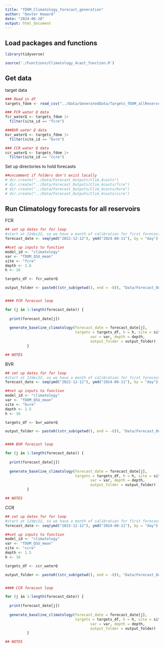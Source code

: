```yaml
---
title: "fDOM_Climatology_forecast_generation"
author: "Dexter Howard"
date: "2024-06-28"
output: html_document
---
```



## Load packages and functions 

```r
library(tidyverse)

source('./Functions/Climatology_4cast_function.R')

```


## Get data 

target data 
```r
### Read in df 
targets_fdom <- read_csv("../Data/GeneratedData/Targets_fDOM_allReservoirs.csv")

### FCR water Q data
fcr_waterQ <- targets_fdom |>
  filter(site_id == "fcre")

###BVR water Q data
bvr_waterQ <- targets_fdom |>
  filter(site_id == "bvre")

### CCR water Q data
ccr_waterQ <- targets_fdom |>
  filter(site_id == "ccre")


```


Set up directories to hold forecasts

```r
##uncomment if folders don't exist locally
# dir.create("../Data/Forecast_Outputs/Clim_4casts")
# dir.create("../Data/Forecast_Outputs/Clim_4casts/fcre")
# dir.create("../Data/Forecast_Outputs/Clim_4casts/bvre")
# dir.create("../Data/Forecast_Outputs/Clim_4casts/ccre")

```


## Run Climatology forecasts for all reservoirs

FCR
```r
## set up dates for for loop
#start at 12dec22, so we have a month of calibration for first forecast and go to end of data set 
forecast_date <- seq(ymd("2022-12-12"), ymd("2024-08-11"), by = "day")

##set up inputs to function
model_id <- "climatology"
var <- "fDOM_QSU_mean"
site <- "fcre"
depth <- 1.6
h <- 16

targets_df <- fcr_waterQ

output_folder <- paste0((str_sub(getwd(), end = -8)), "Data/Forecast_Outputs/Clim_4casts/fcre/", model_id, "_", site, "_")


#### FCR forecast loop

for (j in 1:length(forecast_date)) {
  
  print(forecast_date[j]) 
  
  generate_baseline_climatology(forecast_date = forecast_date[j],
                                targets = targets_df, h = h, site = site, model_id = model_id,
                                       var = var, depth = depth, 
                                       output_folder = output_folder)
          }

## NOTES

```



BVR
```r
## set up dates for for loop
#start at 12dec22, so we have a month of calibration for first forecast and go to end of data set 
forecast_date <- seq(ymd("2022-12-12"), ymd("2024-08-11"), by = "day")

##set up inputs to function
model_id <- "climatology"
var <- "fDOM_QSU_mean"
site <- "bvre"
depth <- 1.5
h <- 16

targets_df <- bvr_waterQ

output_folder <- paste0((str_sub(getwd(), end = -8)), "Data/Forecast_Outputs/Clim_4casts/bvre/", model_id, "_", site, "_")


#### BVR forecast loop

for (j in 1:length(forecast_date)) {
  
  print(forecast_date[j]) 
  
  generate_baseline_climatology(forecast_date = forecast_date[j],
                                targets = targets_df, h = h, site = site, model_id = model_id,
                                       var = var, depth = depth, 
                                       output_folder = output_folder)
          }

## NOTES

```



CCR
```r
## set up dates for for loop
#start at 12dec22, so we have a month of calibration for first forecast and go to end of data set 
forecast_date <- seq(ymd("2022-12-12"), ymd("2024-08-11"), by = "day")

##set up inputs to function
model_id <- "climatology"
var <- "fDOM_QSU_mean"
site <- "ccre"
depth <- 1.5
h <- 16

targets_df <- ccr_waterQ

output_folder <- paste0((str_sub(getwd(), end = -8)), "Data/Forecast_Outputs/Clim_4casts/ccre/", model_id, "_", site, "_")


#### CCR forecast loop

for (j in 1:length(forecast_date)) {
  
  print(forecast_date[j]) 
  
  generate_baseline_climatology(forecast_date = forecast_date[j],
                                targets = targets_df, h = h, site = site, model_id = model_id,
                                       var = var, depth = depth, 
                                       output_folder = output_folder)
          }

## NOTES

```









